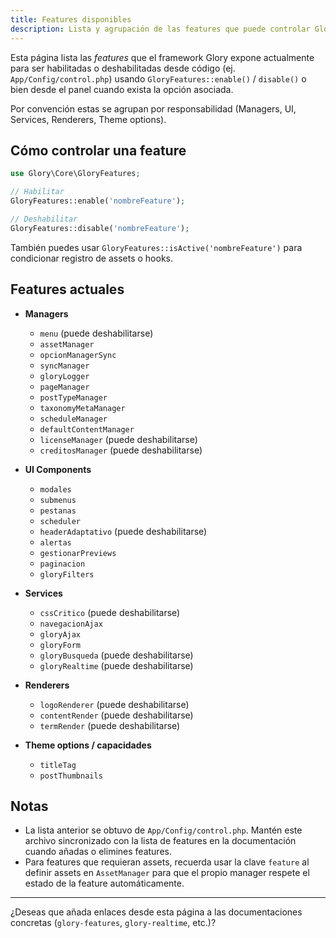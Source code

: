 ```yaml
---
title: Features disponibles
description: Lista y agrupación de las features que puede controlar Glory actualmente
---
```


Esta página lista las *features* que el framework Glory expone actualmente para ser habilitadas
o deshabilitadas desde código (ej. `App/Config/control.php`) usando `GloryFeatures::enable()` / `disable()`
o bien desde el panel cuando exista la opción asociada.

Por convención estas se agrupan por responsabilidad (Managers, UI, Services, Renderers, Theme options).

## Cómo controlar una feature

```php
use Glory\Core\GloryFeatures;

// Habilitar
GloryFeatures::enable('nombreFeature');

// Deshabilitar
GloryFeatures::disable('nombreFeature');
```

También puedes usar `GloryFeatures::isActive('nombreFeature')` para condicionar registro de assets o hooks.

## Features actuales

- **Managers**
  - `menu` (puede deshabilitarse)
  - `assetManager`
  - `opcionManagerSync`
  - `syncManager`
  - `gloryLogger`
  - `pageManager`
  - `postTypeManager`
  - `taxonomyMetaManager`
  - `scheduleManager`
  - `defaultContentManager`
  - `licenseManager` (puede deshabilitarse)
  - `creditosManager` (puede deshabilitarse)

- **UI Components**
  - `modales`
  - `submenus`
  - `pestanas`
  - `scheduler`
  - `headerAdaptativo` (puede deshabilitarse)
  - `alertas`
  - `gestionarPreviews`
  - `paginacion`
  - `gloryFilters`

- **Services**
  - `cssCritico` (puede deshabilitarse)
  - `navegacionAjax`
  - `gloryAjax`
  - `gloryForm`
  - `gloryBusqueda` (puede deshabilitarse)
  - `gloryRealtime` (puede deshabilitarse)

- **Renderers**
  - `logoRenderer` (puede deshabilitarse)
  - `contentRender` (puede deshabilitarse)
  - `termRender` (puede deshabilitarse)

- **Theme options / capacidades**
  - `titleTag`
  - `postThumbnails`

## Notas

- La lista anterior se obtuvo de `App/Config/control.php`. Mantén este archivo sincronizado con la lista de features
  en la documentación cuando añadas o elimines features.
- Para features que requieran assets, recuerda usar la clave `feature` al definir assets en `AssetManager` para
  que el propio manager respete el estado de la feature automáticamente.

---

¿Deseas que añada enlaces desde esta página a las documentaciones concretas (`glory-features`, `glory-realtime`, etc.)?


